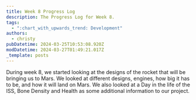 ```yaml
---
title: Week 8 Progress Log
description: The Progress Log for Week 8.
tags:
  - ":chart_with_upwards_trend: Development"
authors:
  - christy
pubDatetime: 2024-03-25T10:53:08.920Z
modDatetime: 2024-03-27T01:49:21.017Z
_template: posts
---
```


During week 8, we started looking at the designs of the rocket that will be bringing us to Mars. We looked at different designs, engines, how big it has to be, and how it will land on Mars. We also looked at a Day in the life of the ISS, Bone Density and Health as some additional information to our project.
